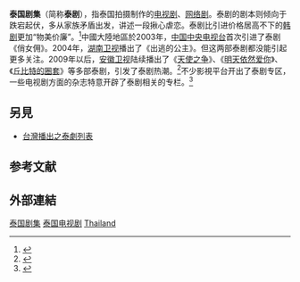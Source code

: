'''泰国剧集'''（简称'''泰剧'''），指泰国拍摄制作的[[电视剧|电视剧]]、[[网络剧|网络剧]]。泰剧的剧本则倾向于跌宕起伏，多从家族矛盾出发，讲述一段揪心虐恋。泰剧比引进价格居高不下的[[韩剧|韩剧]]更加“物美价廉”。<ref>{{Cite web |url=http://media.people.com.cn/GB/22114/50421/240756/17399474.html |title=2011年卫视及网络视频优秀电视剧盘点 |accessdate=2012-03-21 |archive-date=2015-04-19 |archive-url=https://web.archive.org/web/20150419052737/http://media.people.com.cn/GB/22114/50421/240756/17399474.html |dead-url=no }}</ref>中國大陸地區於2003年，[[中国中央电视台|中国中央电视台]]首次引进了泰剧《俏女佣》。2004年，[[湖南卫视|湖南卫视]]播出了《出逃的公主》。但这两部泰剧都没能引起更多关注。2009年以后，[[安徽卫视|安徽卫视]]陆续播出了《[[天使之争|天使之争]]》、《[[明天依然爱你|明天依然爱你]]》、《[[丘比特的圈套|丘比特的圈套]]》等多部泰剧，引发了泰剧热潮。<ref>{{Cite web |url=http://news.lnd.com.cn/htm/2011-09/26/content_1957662.htm |title=“泰剧风”席卷中国荧屏 泰剧明星也想来中国分杯羹 |access-date=2012-03-21 |archive-url=https://web.archive.org/web/20120123222736/http://news.lnd.com.cn/htm/2011-09/26/content_1957662.htm |archive-date=2012-01-23 |dead-url=yes }}</ref>不少影視平台开出了泰剧专区，一些电视剧方面的杂志特意开辟了泰剧相关的专栏。<ref>{{Cite web |url=http://tech.sina.com.cn/i/2011-11-03/19126271694.shtml |title=泰剧来袭 字幕组翻译奇缺 |accessdate=2012-03-21 |archive-date=2016-03-04 |archive-url=https://web.archive.org/web/20160304213003/http://tech.sina.com.cn/i/2011-11-03/19126271694.shtml |dead-url=no }}</ref>

== 另見 ==
* [[台灣播出之泰劇列表|台灣播出之泰劇列表]]

==参考文献==
{{reflist}}
== 外部連結 ==


{{泰国电视剧}}
{{電視劇系列}}
[[Category:泰国剧集|]]
[[Category:泰国电视剧|]]
[[Category:各國劇集|Thailand]]